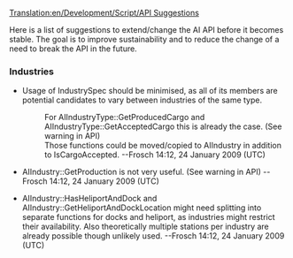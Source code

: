 [[Translation:en/Development/Script/API Suggestions]]
{{en/Development/Script/Navigation}}

Here is a list of suggestions to extend/change the AI API before it becomes stable. The goal is to improve sustainability and to reduce the change of a need to break the API in the future.

=== Industries ===

* Usage of IndustrySpec should be minimised, as all of its members are potential candidates to vary between industries of the same type.
*: For AIIndustryType::GetProducedCargo and AIIndustryType::GetAcceptedCargo this is already the case. (See warning in API)
*: Those functions could be moved/copied to AIIndustry in addition to IsCargoAccepted. --Frosch 14:12, 24 January 2009 (UTC)

* AIIndustry::GetProduction is not very useful. (See warning in API) --Frosch 14:12, 24 January 2009 (UTC)

* AIIndustry::HasHeliportAndDock and AIIndustry::GetHeliportAndDockLocation might need splitting into separate functions for docks and heliport, as industries might restrict their availability. Also theoretically multiple stations per industry are already possible though unlikely used. --Frosch 14:12, 24 January 2009 (UTC)